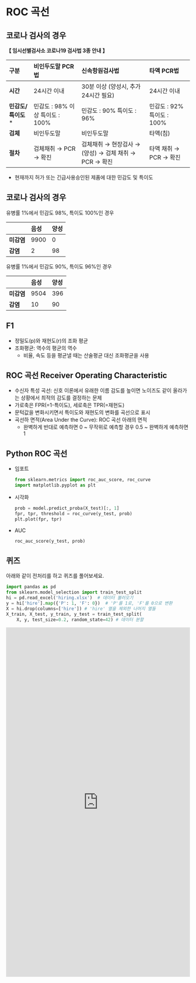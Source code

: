 # ROC 곡선

## 코로나 검사의 경우
**【 임시선별검사소 코로나19 검사법 3종 안내 】**

| 구분 | 비인두도말 PCR법 | 신속항원검사법 | 타액 PCR법 |
| :--- | :--- | :--- | :--- |
| **시간** | 24시간 이내 | 30분 이상  (양성시, 추가 24시간 필요) | 24시간 이내 |
| **민감도/특이도*** | 민감도 : 98% 이상  특이도 : 100% | 민감도 : 90%  특이도 : 96% | 민감도 : 92%  특이도 : 100% |
| **검체** | 비인두도말 | 비인두도말 | 타액(침) |
| **절차** | 검체채취 → PCR → 확진 | 검체채취 → 현장검사 → (양성) → 검체 채취 → PCR → 확진 | 타액 채취 → PCR → 확진 |

* 현재까지 허가 또는 긴급사용승인된 제품에 대한 민감도 및 특이도


## 코로나 검사의 경우
유병률 1%에서 민감도 98%, 특이도 100%인 경우

| | 음성 | 양성 |
| :--- | :--- | :--- |
| **미감염** | 9900 | 0 |
| **감염** | 2 | 98 |

유병률 1%에서 민감도 90%, 특이도 96%인 경우

| | 음성 | 양성 |
| :--- | :--- | :--- |
| **미감염** | 9504 | 396 |
| **감염** | 10 | 90 |


## F1
- 정밀도(p)와 재현도(r)의 조화 평균
- 조화평균: 역수의 평균의 역수
    - 비율, 속도 등을 평균낼 때는 산술평균 대신 조화평균을 사용


## ROC 곡선 Receiver Operating Characteristic
- 수신자 특성 곡선: 신호 이론에서 유래한 이름
  감도를 높이면 노이즈도 같이 올라가는 상황에서 최적의 감도를 결정하는 문제
- 가로축은 FPR(=1-특이도), 세로축은 TPR(=재현도)
- 문턱값을 변화시키면서 특이도와 재현도의 변화를 곡선으로 표시
- 곡선하 면적(Area Under the Curve): ROC 곡선 아래의 면적
    - 완벽하게 반대로 예측하면 0 ~ 무작위로 예측할 경우 0.5 ~ 완벽하게 예측하면 1


## Python ROC 곡선
- 임포트
  ```python
  from sklearn.metrics import roc_auc_score, roc_curve
  import matplotlib.pyplot as plt
  ```
- 시각화
  ```python
  prob = model.predict_proba(X_test)[:, 1]
  fpr, tpr, threshold = roc_curve(y_test, prob)
  plt.plot(fpr, tpr)
  ```
- AUC
  ```python
  roc_auc_score(y_test, prob)
  ```

## 퀴즈

아래와 같이 전처리를 하고 퀴즈를 풀어보세요.

```python
import pandas as pd
from sklearn.model_selection import train_test_split
hi = pd.read_excel('hiring.xlsx')  # 데이터 불러오기
y = hi['hire'].map({'P': 1, 'F': 0})  # 'P'를 1로, 'F'를 0으로 변환
X = hi.drop(columns=['hire']) # 'hire' 열을 제외한 나머지 열들
X_train, X_test, y_train, y_test = train_test_split(
    X, y, test_size=0.2, random_state=42) # 데이터 분할
```

<iframe src="https://tally.so/embed/3xEd6d?alignLeft=1&hideTitle=1&transparentBackground=1&dynamicHeight=1" loading="lazy" width="100%" height="956" frameborder="0" marginheight="0" marginwidth="0" title="[머신러닝] 혼동행렬 및 ROC 곡선"></iframe>
